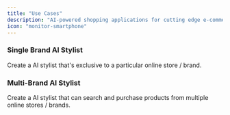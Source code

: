 ```yaml
---
title: "Use Cases"
description: "AI-powered shopping applications for cutting edge e-commerce experiences."
icon: "monitor-smartphone"
---
```


### Single Brand AI Stylist

Create a AI stylist that's exclusive to a particular online store / brand.

### Multi-Brand AI Stylist

Create a AI stylist that can search and purchase products from multiple online stores / brands.